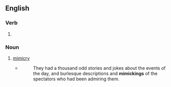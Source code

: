 ==English==

===Verb===
{{head|en|verb form}}

# {{present participle of|en|mimic|nocat=1}}

===Noun===
{{en-noun}}

# [[mimicry]]
#* {{rfdatek|en|Washington Irving}}
#*: They had a thousand odd stories and jokes about the events of the day, and burlesque descriptions and '''mimickings''' of the spectators who had been admiring them.